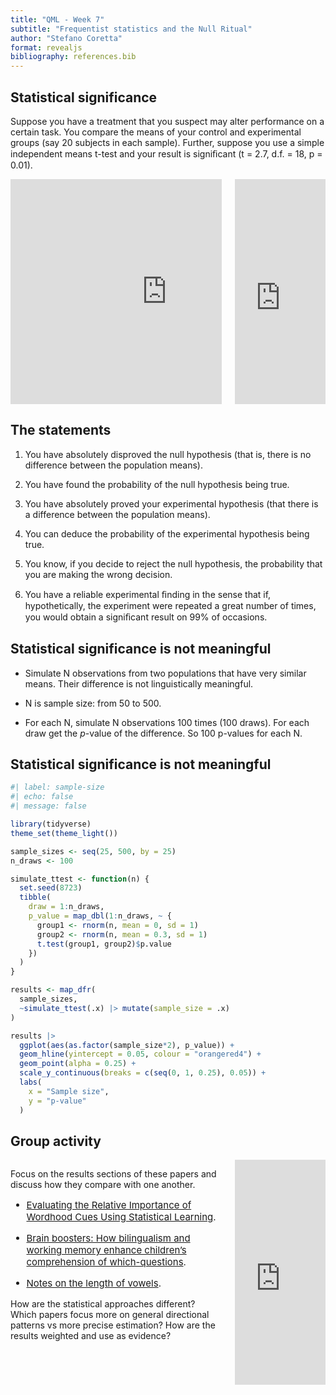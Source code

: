 ```yaml
---
title: "QML - Week 7"
subtitle: "Frequentist statistics and the Null Ritual"
author: "Stefano Coretta"
format: revealjs
bibliography: references.bib
---
```


## Statistical significance

::: {.callout-note appearance="simple"}
Suppose you have a treatment that you suspect may alter performance on a certain task. You compare the means of your control and experimental groups (say 20 subjects in each sample). Further, suppose you use a simple independent means t-test and your result is signiﬁcant (t = 2.7, d.f. = 18, p = 0.01).
:::

::::: columns
::: {.column width="70%"}
```{=html}
<iframe allowfullscreen frameborder="0" height="100%" mozallowfullscreen style="min-width: 500px; min-height: 355px" src="https://app.wooclap.com/events/EIZPEY/questions/68d4127b003fb9fde7a375d6" width="100%"></iframe>
```
:::

::: {.column width="30%"}
```{=html}
<iframe style="width:100%;max-width:360px;height:360px;"
                    src="https://stopwatch-app.com/widget/timer?theme=light&color=indigo&hrs=0&min=10&sec=0" 
                    frameborder="0"></iframe>
```
:::
:::::

## The statements

::: {.callout-note appearance="simple"}
1.  You have absolutely disproved the null hypothesis (that is, there is no difference between the population means).

2.  You have found the probability of the null hypothesis being true.

3.  You have absolutely proved your experimental hypothesis (that there is a difference between the population means).

4.  You can deduce the probability of the experimental hypothesis being true.

5.  You know, if you decide to reject the null hypothesis, the probability that you are making the wrong decision.

6.  You have a reliable experimental ﬁnding in the sense that if, hypothetically, the experiment were repeated a great number of times, you would obtain a signiﬁcant result on 99% of occasions.
:::

## Statistical significance is not meaningful

::: {.callout-note appearance="simple"}
-   Simulate N observations from two populations that have very similar means. Their difference is not linguistically meaningful.

-   N is sample size: from 50 to 500.

-   For each N, simulate N observations 100 times (100 draws). For each draw get the *p*-value of the difference. So 100 p-values for each N.
:::

## Statistical significance is not meaningful

```r
#| label: sample-size
#| echo: false
#| message: false

library(tidyverse)
theme_set(theme_light())

sample_sizes <- seq(25, 500, by = 25)
n_draws <- 100

simulate_ttest <- function(n) {
  set.seed(8723)
  tibble(
    draw = 1:n_draws,
    p_value = map_dbl(1:n_draws, ~ {
      group1 <- rnorm(n, mean = 0, sd = 1)
      group2 <- rnorm(n, mean = 0.3, sd = 1)
      t.test(group1, group2)$p.value
    })
  )
}

results <- map_dfr(
  sample_sizes,
  ~simulate_ttest(.x) |> mutate(sample_size = .x)
)

results |> 
  ggplot(aes(as.factor(sample_size*2), p_value)) +
  geom_hline(yintercept = 0.05, colour = "orangered4") +
  geom_point(alpha = 0.25) +
  scale_y_continuous(breaks = c(seq(0, 1, 0.25), 0.05)) +
  labs(
    x = "Sample size",
    y = "p-value"
  )
```

## Group activity

::::::: columns
::::: {.column width="70%"}
:::: {.callout-note appearance="simple"}
Focus on the results sections of these papers and discuss how they compare with one another.

::: {style="font-size: 15px;"}
-   [Evaluating the Relative Importance of Wordhood Cues Using Statistical Learning](https://doi.org/10.1111/cogs.13429).

-   [Brain boosters: How bilingualism and working memory enhance children’s comprehension of which-questions](https://doi.org/10.1177/02676583251348942).

-   [Notes on the length of vowels](https://doi.org/10.2307/452621).
:::

How are the statistical approaches different? Which papers focus more on general directional patterns vs more precise estimation? How are the results weighted and use as evidence?
::::
:::::

::: {.column width="30%"}
```{=html}
<iframe style="width:100%;max-width:360px;height:360px;"
                    src="https://stopwatch-app.com/widget/timer?theme=light&color=indigo&hrs=0&min=20&sec=0" 
                    frameborder="0"></iframe>
```
:::
:::::::
